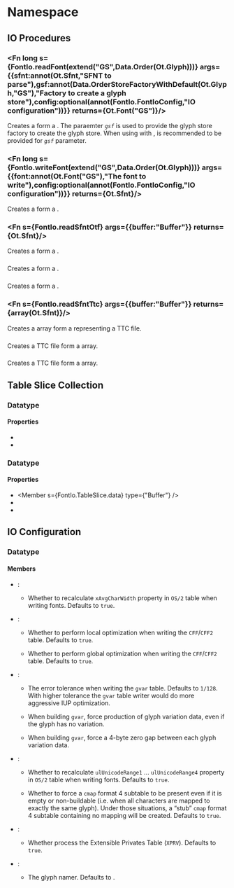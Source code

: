 
# Namespace <Decl s={FontIo}/>

## IO Procedures

### <Fn long s={FontIo.readFont(extend("GS",Data.Order(Ot.Glyph)))} args={{sfnt:annot(Ot.Sfnt,"SFNT to parse"),gsf:annot(Data.OrderStoreFactoryWithDefault(Ot.Glyph,"GS"),"Factory to create a glyph store"),config:optional(annot(FontIo.FontIoConfig,"IO configuration"))}} returns={Ot.Font("GS")}/>

Creates a <R s={Ot.Font}/> form a <R s={Ot.Sfnt}/>. The paraemter *`gsf`* is used to provide the glyph store factory to create the glyph store. When using with <R s={Ot.ListGlyphStore}/>, <R s={Ot.ListGlyphStoreFactory}/> is recommended to be provided for *`gsf`* parameter.

### <Fn long s={FontIo.writeFont(extend("GS",Data.Order(Ot.Glyph)))} args={{font:annot(Ot.Font("GS"),"The font to write"),config:optional(annot(FontIo.FontIoConfig,"IO configuration"))}} returns={Ot.Sfnt}/>

Creates a <R s={Ot.Sfnt}/> form a <R s={Ot.Font}/>.

### <Fn s={FontIo.readSfntOtf} args={{buffer:"Buffer"}} returns={Ot.Sfnt}/>

Creates a <R s={Ot.Sfnt}/> form a <R s="Buffer"/>.

### <Fn s={FontIo.writeSfntOtf} args={{sfnt:Ot.Sfnt}} returns="Buffer"/>

Creates a <R s="Buffer"/> form a <R s={Ot.Sfnt}/>.

### <Fn s={FontIo.writeSfntOtfFromTableSlices} args={{sfnt:FontIo.TableSliceCollection}} returns="Buffer"/>

Creates a <R s="Buffer"/> form a <R s={Ot.TableSliceCollection}/>.

### <Fn s={FontIo.readSfntTtc} args={{buffer:"Buffer"}} returns={array(Ot.Sfnt)}/>

Creates a <R s={Ot.Sfnt}/> array form a <R s="Buffer"/> representing a TTC file.

### <Fn s={FontIo.writeSfntTtc} args={{sfnt:array(Ot.Sfnt)}} returns="Buffer"/>

Creates a TTC file <R s="Buffer"/> form a <R s={Ot.Sfnt}/> array.

### <Fn s={FontIo.writeSfntTtcFromTableSlices} args={{sfnt:array(Ot.TableSliceCollection)}} returns="Buffer"/>

Creates a TTC file <R s="Buffer"/> form a <R s={FontIo.TableSliceCollection}/> array.

## Table Slice Collection

### Datatype <Decl s={FontIo.TableSliceCollection} />

#### Properties

* <Member readonly s={FontIo.TableSliceCollection.version} type={number} />
* <Member s={FontIo.TableSliceCollection.tables} type={map(Tag,FontIo.TableSlice)} />

### Datatype <Decl s={FontIo.TableSlice} />

#### Properties

* <Member s={FontIo.TableSlice.data} type={"Buffer"} />
* <Member s={FontIo.TableSlice.start} type={number} />
* <Member s={FontIo.TableSlice.length} type={number} />

## IO Configuration

### Datatype <Decl s={FontIo.FontIoConfig}/>

#### Members

* <Item optional s={FontIo.FontIoConfig.glyphStore}/>:

    * <Member optional s={FontIo.FontIoConfig.glyphStore.statOs2XAvgCharWidth} type={boolean} />

        Whether to recalculate `xAvgCharWidth` property in `OS/2` table when writing fonts. Defaults to `true`.

* <Item optional s={FontIo.FontIoConfig.cff}/>:

    * <Member optional s={FontIo.FontIoConfig.cff.doLocalOptimization} type={boolean} />

        Whether to perform local optimization when writing the `CFF`/`CFF2` table. Defaults to `true`.

    * <Member optional s={FontIo.FontIoConfig.cff.doGlobalOptimization} type={boolean} />

        Whether to perform global optimization when writing the `CFF`/`CFF2` table. Defaults to `true`.

* <Item optional s={FontIo.FontIoConfig.ttf}/>:

    * <Member optional s={FontIo.FontIoConfig.ttf.gvarOptimizeTolerance} type={boolean} />

        The error tolerance when writing the `gvar` table. Defaults to `1/128`. With higher tolerance the `gvar` table writer would do more aggressive IUP optimization.

    * <Member optional s={FontIo.FontIoConfig.ttf.gvarForceProduceGVD} type={boolean} />

        When building `gvar`, force production of glyph variation data, even if the glyph has no variation.

    * <Member optional s={FontIo.FontIoConfig.ttf.gvarForceZeroGapsBetweenGVD} type={boolean} />

        When building `gvar`, force a 4-byte zero gap between each glyph variation data.

* <Item optional s={FontIo.FontIoConfig.encoding}/>:

    * <Member optional s={FontIo.FontIoConfig.encoding.statOs2UnicodeRanges} type={boolean} />

        Whether to recalculate `ulUnicodeRange1` ... `ulUnicodeRange4` property in `OS/2` table when writing fonts. Defaults to `true`.

    * <Member optional s={FontIo.FontIoConfig.encoding.forceCmapSubtableFormatToBePresent} type={boolean} />

        Whether to force a `cmap` format 4 subtable to be present even if it is empty or non-buildable (i.e. when all characters are mapped to exactly the same glyph). Under those situations, a “stub” `cmap` format 4 subtable containing no mapping will be created. Defaults to `true`.

* <Item optional s={FontIo.FontIoConfig.extPrivate}/>:

    * <Member optional s={FontIo.FontIoConfig.extPrivate.processExtPrivateTable} type={boolean} />

        Whether process the Extensible Privates Table (`XPRV`). Defaults to `true`.

* <Item optional s={FontIo.FontIoConfig.glyphNaming}/>:

    * <Member optional s={FontIo.FontIoConfig.glyphNaming.namer} type={Ot.GlyphNamer} />

        The glyph namer. Defaults to <R s={Ot.StandardOtGlyphNamer}/>.

